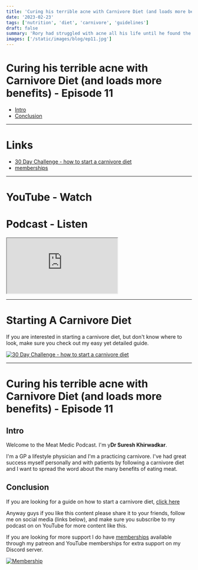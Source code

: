 ```yaml
---
title: 'Curing his terrible acne with Carnivore Diet (and loads more benefits) -  Episode 11'
date: '2023-02-23'
tags: ['nutrition', 'diet', 'carnivore', 'guidelines']
draft: false
summary: 'Rory had struggled with acne all his life until he found the animal based diet. Since then he has found his acne was cured, his mental health improved, his libido became stronger, his dandruff disappeared, and he just feels amazing. Best of all, Rory used to be a vegetarian and was sick on that diet. He now extols the virtues of an animal based diet and teaches other people about this with his friends.'
images: ['/static/images/blog/ep11.jpg']
---
```


# Curing his terrible acne with Carnivore Diet (and loads more benefits) - Episode 11

- [Intro](#intro)
- [Conclusion](#conclusion)

---

# Links

- [30 Day Challenge - how to start a carnivore diet](https://bit.ly/3lSmkji)
- [memberships](/community)

---

# YouTube - Watch

<YouTubeEmbed videoId="HOUycYY86k0" />

# Podcast - Listen

<iframe
  title="podcast"
  className="mb-2 h-60 w-full rounded-3xl py-2"
  src="https://player.captivate.fm/episode/61d3a151-1ac1-499e-86b9-7cc8a30e54f4"
></iframe>

---

# Starting A Carnivore Diet

If you are interested in starting a carnivore diet, but don't know where to look, make sure you check out my easy yet detailed guide.

[![30 Day Challenge - how to start a carnivore diet](/static/images/blog/30daychallenge.webp)](https://bit.ly/3lSmkji)

---

# Curing his terrible acne with Carnivore Diet (and loads more benefits) - Episode 11

## Intro

Welcome to the Meat Medic Podcast. I'm
y**Dr Suresh Khirwadkar**\.

I'm a GP a lifestyle physician and I'm a
practicing carnivore.
I've had great success myself personally
and with patients by following a
carnivore diet
and I want to spread the word about the
many benefits of eating meat.

## Conclusion

If you are looking for a guide on how to start a carnivore diet, [click here](https://bit.ly/3lSmkji)

Anyway guys if you like this content please share it to your friends, follow me on social media (links below), and
make sure you subscribe to my podcast on on YouTube for more content like this.

If you are looking for more support I do
have [memberships](/community) available through my
patreon and YouTube memberships for
extra support on my Discord server.

[![Membership](/static/images/blog/membership.png)](https://bit.ly/42Qswb9)
